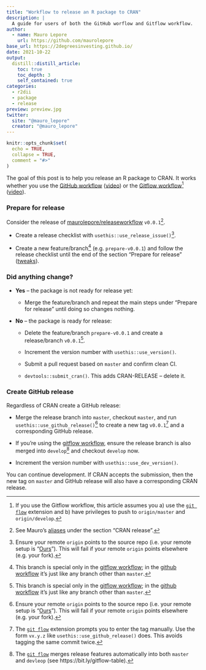 ```yaml
---
title: "Workflow to release an R package to CRAN"
description: |
  A guide for users of both the GitHub worflow and Gitflow workflow.
author:
  - name: Mauro Lepore
    url: https://github.com/maurolepore
base_url: https://2degreesinvesting.github.io/
date: 2021-10-22
output: 
  distill::distill_article:
    toc: true
    toc_depth: 3
    self_contained: true
categories:
  - r2dii
  - package
  - release
preview: preview.jpg
twitter:
  site: "@mauro_lepore"
  creator: "@mauro_lepore"
---
```


```r
knitr::opts_chunk$set(
  echo = TRUE,
  collapse = TRUE,
  comment = "#>"
)
```

The goal of this post is to help you release an R package to CRAN. It works
whether you use the [GitHub
workflow](https://guides.github.com/introduction/flow/)
([video](https://youtu.be/WuB-RV7tigc)) or the [Gitflow
workflow](https://nvie.com/posts/a-successful-git-branching-model/)[^6]
([video](https://youtu.be/y6wY9ERBA4I)).

[^6]: If you use the Gitflow workflow, this article assumes you a) use the [`git
flow`](https://github.com/nvie/gitflow) extension and b) have privileges to push
to `origin/master` and `origin/develop`.

### Prepare for release

Consider the release of
[maurolepore/releaseworkflow](https://github.com/maurolepore/releaseworkflow)
`v0.0.1`[^1].

[^1]: See Mauro's
[aliases](https://github.com/maurolepore/dotfiles/blob/master/aliases.zsh) under
the section "CRAN release".

* Create a release checklist with `usethis::use_release_issue()`[^2].

[^2]: Ensure your remote `origin` points to the source repo (i.e. your remote setup is "[Ours](https://happygitwithr.com/common-remote-setups.html)"). This will fail if your remote `origin` points elsewhere (e.g. your fork).

* Create a new feature/branch[^3] (e.g. `prepare-v0.0.1`) and follow the release
checklist until the end of the section "Prepare for release"
([tweaks](https://github.com/2DegreesInvesting/resources/issues/198)).

[^3]: This branch is special only in the [gitflow
workflow](https://nvie.com/posts/a-successful-git-branching-model/); in the
[github workflow](https://guides.github.com/introduction/flow/) it's just like
any branch other than `master`.

### Did anything change?

* **Yes** -- the package is not ready for release yet:

    * Merge the feature/branch and repeat the main steps under "Prepare for
    release" until doing so changes nothing.

* **No** -- the package is ready for release: 

    *  Delete the feature/branch `prepare-v0.0.1` and create a release/branch
    `v0.0.1`[^3].
    
    *  Increment the version number with `usethis::use_version()`.
    
    *  Submit a pull request based on `master` and confirm clean CI.
    
    * `devtools::submit_cran()`. This adds CRAN-RELEASE -- delete it.

### Create GitHub release

Regardless of CRAN create a GitHub release:

* Merge the release branch into `master`, checkout `master`, and run
`usethis::use_github_release()`[^2] to create a new tag `v0.0.1`[^4] and a
corresponding GitHub release.

[^4]: The [`git flow`](https://github.com/nvie/gitflow) extension prompts you to
enter the tag manually. Use the form `vx.y.z` like
`usethis::use_github_release()` does. This avoids tagging the same commit twice.

* If you're using the [gitflow
workflow](https://nvie.com/posts/a-successful-git-branching-model/), ensure the
release branch is also merged into `develop`[^5] and checkout `develop` now.

[^5]: The [`git flow`](https://github.com/nvie/gitflow) merges release features
automatically into both `master` and `devleop` (see
https://bit.ly/gitflow-table).

* Increment the version number with `usethis::use_dev_version()`.

You can continue development. If CRAN accepts the submission, then the new tag
on `master` and GitHub release will also have a corresponding CRAN release.